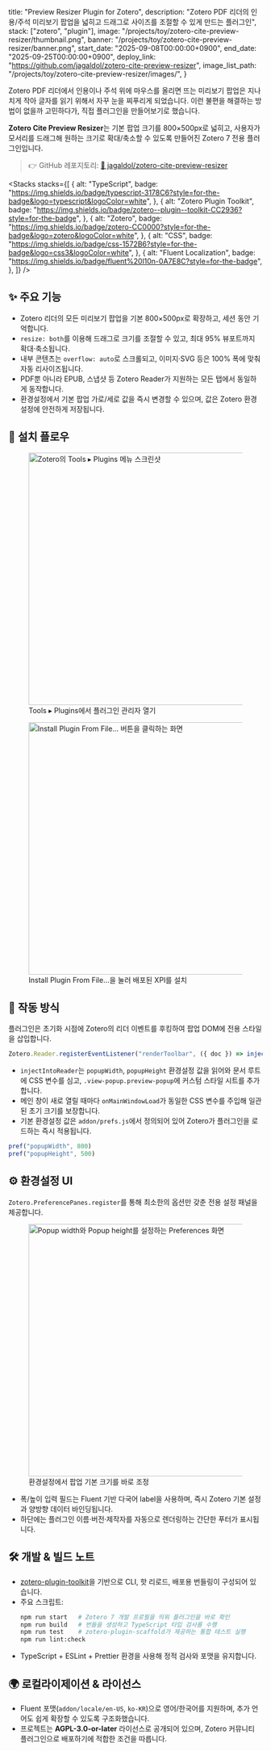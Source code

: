 
  title: "Preview Resizer Plugin for Zotero",
  description: "Zotero PDF 리더의 인용/주석 미리보기 팝업을 넓히고 드래그로 사이즈를 조절할 수 있게 만드는 플러그인",
  stack: ["zotero", "plugin"],
  image: "/projects/toy/zotero-cite-preview-resizer/thumbnail.png",
  banner: "/projects/toy/zotero-cite-preview-resizer/banner.png",
  start_date: "2025-09-08T00:00:00+0900",
  end_date: "2025-09-25T00:00:00+0900",
  deploy_link: "https://github.com/jagaldol/zotero-cite-preview-resizer",
  image_list_path: "/projects/toy/zotero-cite-preview-resizer/images/",
}

Zotero PDF 리더에서 인용이나 주석 위에 마우스를 올리면 뜨는 미리보기 팝업은 지나치게 작아 글자를 읽기 위해서 자꾸 눈을 찌푸리게 되었습니다. 이런 불편을 해결하는 방법이 없을까 고민하다가, 직접 플러그인을 만들어보기로 했습니다.

**Zotero Cite Preview Resizer**는 기본 팝업 크기를 800×500px로 넓히고, 사용자가 모서리를 드래그해 원하는 크기로 확대/축소할 수 있도록 만들어진 Zotero 7 전용 플러그인입니다.

> 👉 GitHub 레포지토리: [🔗 jagaldol/zotero-cite-preview-resizer](https://github.com/jagaldol/zotero-cite-preview-resizer)

<Stacks
  stacks={[
    {
      alt: "TypeScript",
      badge: "https://img.shields.io/badge/typescript-3178C6?style=for-the-badge&logo=typescript&logoColor=white",
    },
    {
      alt: "Zotero Plugin Toolkit",
      badge: "https://img.shields.io/badge/zotero--plugin--toolkit-CC2936?style=for-the-badge",
    },
    {
      alt: "Zotero",
      badge: "https://img.shields.io/badge/zotero-CC0000?style=for-the-badge&logo=zotero&logoColor=white",
    },
    {
      alt: "CSS",
      badge: "https://img.shields.io/badge/css-1572B6?style=for-the-badge&logo=css3&logoColor=white",
    },
    {
      alt: "Fluent Localization",
      badge: "https://img.shields.io/badge/fluent%20l10n-0A7E8C?style=for-the-badge",
    },
  ]}
/>

## ✨ 주요 기능

- Zotero 리더의 모든 미리보기 팝업을 기본 800×500px로 확장하고, 세션 동안 기억합니다.
- `resize: both`를 이용해 드래그로 크기를 조절할 수 있고, 최대 95% 뷰포트까지 확대·축소됩니다.
- 내부 콘텐츠는 `overflow: auto`로 스크롤되고, 이미지·SVG 등은 100% 폭에 맞춰 자동 리사이즈됩니다.
- PDF뿐 아니라 EPUB, 스냅샷 등 Zotero Reader가 지원하는 모든 탭에서 동일하게 동작합니다.
- 환경설정에서 기본 팝업 가로/세로 값을 즉시 변경할 수 있으며, 값은 Zotero 환경 설정에 안전하게 저장됩니다.

## 🔌 설치 플로우

<figure style={{ textAlign: "center" }}>
  <img
    src="/projects/toy/zotero-cite-preview-resizer/tool-plugins.png"
    alt="Zotero의 Tools ▸ Plugins 메뉴 스크린샷"
    width="500"
    style={{ display: "block", margin: "0 auto" }}
  />
  <figcaption>Tools ▸ Plugins에서 플러그인 관리자 열기</figcaption>
</figure>

<figure style={{ textAlign: "center" }}>
  <img
    src="/projects/toy/zotero-cite-preview-resizer/install-plugin-from-file.png"
    alt="Install Plugin From File... 버튼을 클릭하는 화면"
    width="500"
    style={{ display: "block", margin: "0 auto" }}
  />
  <figcaption>Install Plugin From File…을 눌러 배포된 XPI를 설치</figcaption>
</figure>

## 🔧 작동 방식

플러그인은 초기화 시점에 Zotero의 리더 이벤트를 후킹하여 팝업 DOM에 전용 스타일을 삽입합니다.

```ts
Zotero.Reader.registerEventListener("renderToolbar", ({ doc }) => injectIntoReader(doc), addon.data.config.addonID)
```

- `injectIntoReader`는 `popupWidth`, `popupHeight` 환경설정 값을 읽어와 문서 루트에 CSS 변수를 심고, `.view-popup.preview-popup`에 커스텀 스타일 시트를 추가합니다.
- 메인 창이 새로 열릴 때마다 `onMainWindowLoad`가 동일한 CSS 변수를 주입해 일관된 초기 크기를 보장합니다.
- 기본 환경설정 값은 `addon/prefs.js`에서 정의되어 있어 Zotero가 플러그인을 로드하는 즉시 적용됩니다.

```js
pref("popupWidth", 800)
pref("popupHeight", 500)
```

## ⚙️ 환경설정 UI

`Zotero.PreferencePanes.register`를 통해 최소한의 옵션만 갖춘 전용 설정 패널을 제공합니다.

<figure style={{ textAlign: "center" }}>
  <img
    src="/projects/toy/zotero-cite-preview-resizer/preferences.png"
    alt="Popup width와 Popup height를 설정하는 Preferences 화면"
    width="500"
    style={{ display: "block", margin: "0 auto" }}
  />
  <figcaption>환경설정에서 팝업 기본 크기를 바로 조정</figcaption>
</figure>

- 폭/높이 입력 필드는 Fluent 기반 다국어 label을 사용하며, 즉시 Zotero 기본 설정과 양방향 데이터 바인딩됩니다.
- 하단에는 플러그인 이름·버전·제작자를 자동으로 렌더링하는 간단한 푸터가 표시됩니다.

## 🛠 개발 & 빌드 노트

- [zotero-plugin-toolkit](https://github.com/windingwind/zotero-plugin-toolkit)을 기반으로 CLI, 핫 리로드, 배포용 번들링이 구성되어 있습니다.
- 주요 스크립트:
  ```bash
  npm run start   # Zotero 7 개발 프로필을 띄워 플러그인을 바로 확인
  npm run build   # 번들을 생성하고 TypeScript 타입 검사를 수행
  npm run test    # zotero-plugin-scaffold가 제공하는 통합 테스트 실행
  npm run lint:check
  ```
- TypeScript + ESLint + Prettier 환경을 사용해 정적 검사와 포맷을 유지합니다.

## 🌍 로컬라이제이션 & 라이선스

- Fluent 포맷(`addon/locale/en-US`, `ko-KR`)으로 영어/한국어를 지원하며, 추가 언어도 쉽게 확장할 수 있도록 구조화했습니다.
- 프로젝트는 **AGPL-3.0-or-later** 라이선스로 공개되어 있으며, Zotero 커뮤니티 플러그인으로 배포하기에 적합한 조건을 따릅니다.
